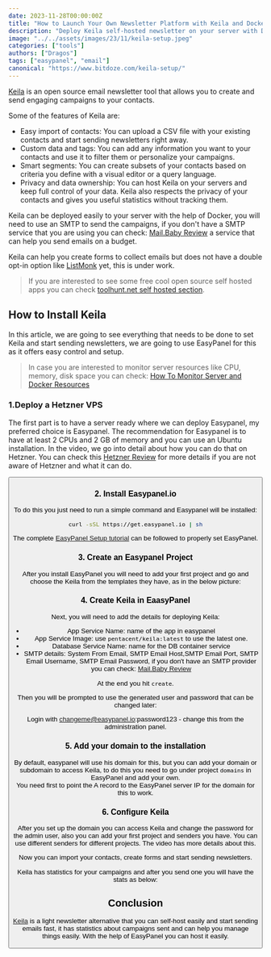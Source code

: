 ```yaml
---
date: 2023-11-28T00:00:00Z
title: "How to Launch Your Own Newsletter Platform with Keila and Docker"
description: "Deploy Keila self-hosted newsletter on your server with Docker and EasyPanel. "
image: "../../assets/images/23/11/keila-setup.jpeg"
categories: ["tools"]
authors: ["Dragos"]
tags: ["easypanel", "email"]
canonical: "https://www.bitdoze.com/keila-setup/"
---
```



[Keila](https://www.keila.io/) is an open source email newsletter tool that allows you to create and send engaging campaigns to your contacts.

Some of the features of Keila are:

- Easy import of contacts: You can upload a CSV file with your existing contacts and start sending newsletters right away.
- Custom data and tags: You can add any information you want to your contacts and use it to filter them or personalize your campaigns.
- Smart segments: You can create subsets of your contacts based on criteria you define with a visual editor or a query language.
- Privacy and data ownership: You can host Keila on your servers and keep full control of your data. Keila also respects the privacy of your contacts and gives you useful statistics without tracking them.

Keila can be deployed easily to your server with the help of Docker, you will need to use an SMTP to send the campaigns, if you don't have a SMTP service that you are using you can check: [Mail.Baby Review](https://www.bitdoze.com/mail-baby-review/) a service that can help you send emails on a budget.

Keila can help you create forms to collect emails but does not have a double opt-in option like [ListMonk](https://listmonk.app/) yet, this is under work.

> If you are interested to see some free cool open source self hosted apps you can check [toolhunt.net self hosted section](https://toolhunt.net/sh/).



## How to Install Keila

In this article, we are going to see everything that needs to be done to set Keila and start sending newsletters, we are going to use EasyPanel for this as it offers easy control and setup.

<YouTubeEmbed
  url="https://www.youtube.com/embed/lpvAGQwO0RA"
  label="Keila Setup"
/>


> In case you are interested to monitor server resources like CPU, memory, disk space you can check: [How To Monitor Server and Docker Resources](https://www.bitdoze.com/sever-monitoring/)

### 1.Deploy a Hetzner VPS

The first part is to have a server ready where we can deploy Easypanel, my preferred choice is Easypanel. The recommendation for Easypanel is to have at least 2 CPUs and 2 GB of memory and you can use an Ubuntu installation. In the video, we go into detail about how you can do that on Hetzner. You can check this [Hetzner Review](https://www.wpdoze.com/hetzner-cloud-review/) for more details if you are not aware of Hetzner and what it can do.

<Button link="https://go.bitdoze.com/hetzner" text="Hetzner €⁠20 Free" />

### 2. Install Easypanel.io

To do this you just need to run a simple command and Easypanel will be installed:

```sh
curl -sSL https://get.easypanel.io | sh
```

The complete [EasyPanel Setup tutorial](https://www.bitdoze.com/easypanel-modern-server-control-panel/) can be followed to properly set EasyPanel.

### 3. Create an Easypanel Project

After you install EasyPanel you will need to add your first project and go and choose the Keila from the templates they have, as in the below picture:

<Picture
  src={imag1}
  alt="EasyPanel Keila Choose"
/>

### 4. Create Keila in EaasyPanel

Next, you will need to add the details for deploying Keila:

- App Service Name: name of the app in easypanel
- App Service Image: use `pentacent/keila:latest` to use the latest one.
- Database Service Name: name for the DB container service
- SMTP details: System From Email, SMTP Email Host,SMTP Email Port, SMTP Email Username, SMTP Email Password, if you don't have an SMTP provider you can check: [Mail.Baby Review](https://www.bitdoze.com/mail-baby-review/)

<Picture
  src={imag2}
  alt="Create Keila"
/>

At the end you hit `create`.

Then you will be prompted to use the generated user and password that can be changed later:

Login with changeme@easypanel.io:password123 - change this from the administration panel.

### 5. Add your domain to the installation

By default, easypanel will use his domain for this, but you can add your domain or subdomain to access Keila, to do this you need to go under project `domains` in EasyPanel and add your own. \
You need first to point the A record to the EasyPanel server IP for the domain for this to work.

### 6. Configure Keila

After you set up the domain you can access Keila and change the password for the admin user, also you can add your first project and senders you have. You can use different senders for different projects. The video has more details about this.

<Picture
  src={imag3}
  alt="Keila Interface"
/>

Now you can import your contacts, create forms and start sending newsletters.

Keila has statistics for your campaigns and after you send one you will have the stats as below:

<Picture
  src={imag4}
  alt="EasyPanel Keila Choose"
/>

## Conclusion

[Keila](https://www.keila.io/) is a light newsletter alternative that you can self-host easily and start sending emails fast, it has statistics about campaigns sent and can help you manage things easily. With the help of EasyPanel you can host it easily.

